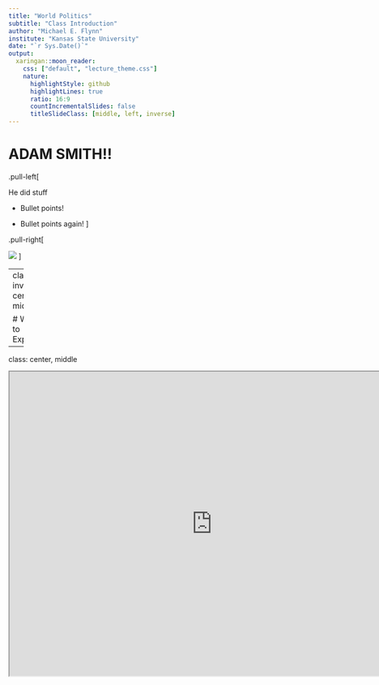 ---
title: "World Politics"
subtitle: "Class Introduction"
author: "Michael E. Flynn"
institute: "Kansas State University"
date: "`r Sys.Date()`"
output:
  xaringan::moon_reader:
    css: ["default", "lecture_theme.css"]
    nature:
      highlightStyle: github
      highlightLines: true
      ratio: 16:9
      countIncrementalSlides: false
      titleSlideClass: [middle, left, inverse]
---

# ADAM SMITH!! 


.pull-left[

He did stuff

- Bullet points!

- Bullet points again!
]

.pull-right[

![](../../../media/AdamSmith.png)
]



---
class: inverse, center, middle

# What to Expect


---
class: center, middle

<iframe src="https://embed.polleverywhere.com/free_text_polls/XgtaEAPQQA3sVpJ9qicjv?controls=none&short_poll=true" width="800px" height="600px"></iframe>